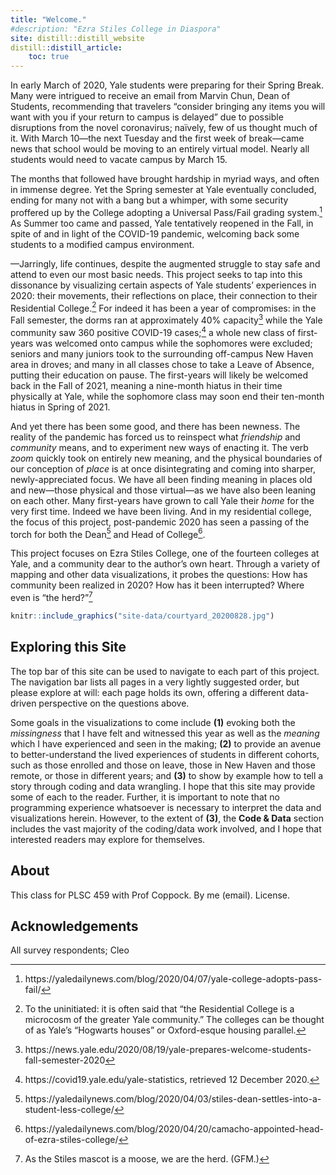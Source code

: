 ```yaml
---
title: "Welcome."
#description: "Ezra Stiles College in Diaspora"
site: distill::distill_website
distill::distill_article:
    toc: true
---
```


In early March of 2020, Yale students were preparing for their Spring Break. Many were intrigued to receive an email from Marvin Chun, Dean of Students, recommending that travelers "consider bringing any items you will want with you if your return to campus is delayed" due to possible disruptions from the novel coronavirus; naïvely, few of us thought much of it. With March 10—the next Tuesday and the first week of break—came news that school would be moving to an entirely virtual model. Nearly all students would need to vacate campus by March 15.

The months that followed have brought hardship in myriad ways, and often in immense degree. Yet the Spring semester at Yale eventually concluded, ending for many not with a bang but a whimper, with some security proffered up by the College adopting a Universal Pass/Fail grading system.^[https://yaledailynews.com/blog/2020/04/07/yale-college-adopts-pass-fail/] As Summer too came and passed, Yale tentatively reopened in the Fall, in spite of and in light of the COVID-19 pandemic, welcoming back some students to a modified campus environment.

—Jarringly, life continues, despite the augmented struggle to stay safe and attend to even our most basic needs. This project seeks to tap into this dissonance by visualizing certain aspects of Yale students' experiences in 2020: their movements, their reflections on place, their connection to their Residential College.^[To the uninitiated: it is often said that "the Residential College is a microcosm of the greater Yale community." The colleges can be thought of as Yale's “Hogwarts houses” or Oxford-esque housing parallel.] For indeed it has been a year of compromises: in the Fall semester, the dorms ran at approximately 40% capacity^[https://news.yale.edu/2020/08/19/yale-prepares-welcome-students-fall-semester-2020] while the Yale community saw 360 positive COVID-19 cases;^[https://covid19.yale.edu/yale-statistics, retrieved 12 December 2020.] a whole new class of first-years was welcomed onto campus while the sophomores were excluded; seniors and many juniors took to the surrounding off-campus New Haven area in droves; and many in all classes chose to take a Leave of Absence, putting their education on pause. The first-years will likely be welcomed back in the Fall of 2021, meaning a nine-month hiatus in their time physically at Yale, while the sophomore class may soon end their ten-month hiatus in Spring of 2021.

And yet there has been some good, and there has been newness. The reality of the pandemic has forced us to reinspect what *friendship* and *community* means, and to experiment new ways of enacting it. The verb *zoom* quickly took on entirely new meaning, and the physical boundaries of our conception of *place* is at once disintegrating and coming into sharper, newly-appreciated focus. We have all been finding meaning in places old and new—those physical and those virtual—as we have also been leaning on each other. Many first-years have grown to call Yale their *home* for the very first time. Indeed we have been living. And in my residential college, the focus of this project, post-pandemic 2020 has seen a passing of the torch for both the Dean^[https://yaledailynews.com/blog/2020/04/03/stiles-dean-settles-into-a-student-less-college/] and Head of College^[https://yaledailynews.com/blog/2020/04/20/camacho-appointed-head-of-ezra-stiles-college/].

This project focuses on Ezra Stiles College, one of the fourteen colleges at Yale, and a community dear to the author's own heart. Through a variety of mapping and other data visualizations, it probes the questions: How has community been realized in 2020? How has it been interrupted? Where even is "the herd?"^[As the Stiles mascot is a moose, we are the herd. (GFM.)]

```r
knitr::include_graphics("site-data/courtyard_20200828.jpg")
```

## Exploring this Site

The top bar of this site can be used to navigate to each part of this project. The navigation bar lists all pages in a very lightly suggested order, but please explore at will: each page holds its own, offering a different data-driven perspective on the questions above.

Some goals in the visualizations to come include **(1)** evoking both the *missingness* that I have felt and witnessed this year as well as the *meaning* which I have experienced and seen in the making; **(2)** to provide an avenue to better-understand the lived experiences of students in different cohorts, such as those enrolled and those on leave, those in New Haven and those remote, or those in different years; and **(3)** to show by example how to tell a story through coding and data wrangling. I hope that this site may provide some of each to the reader. Further, it is important to note that no programming experience whatsoever is necessary to interpret the data and visualizations herein. However, to the extent of **(3)**, the **Code & Data** section includes the vast majority of the coding/data work involved, and I hope that interested readers may explore for themselves.

<!--## Reservations

Note about my own perspective as an on-campus student.

Also note about how this focuses on students, even though Stiles is so much more.

Reflect on limitations of this exploration and its representativeness of Stiles, and Yale, write large.
Lamentably, so much that this study can't get to. Food and housing security. Social network. Mentors. How have these pillars held up in 2020? —Yet, it still is couched in the oncoming wave of studies which investigate social/behavioral changes due to COVID-19, as well as the coerced movement or displacement of various demographics.-->

## About {.appendix}

This class for PLSC 459 with Prof Coppock.
By me (email).
License.

## Acknowledgements {.appendix}

All survey respondents; Cleo
